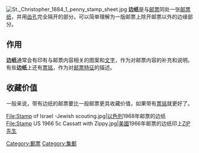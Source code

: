 [[File:St._Christopher_1884_1_penny_stamp_sheet.jpg|right]]
'''边纸'''是与[[邮票|邮票]]同处一张[[邮票纸|邮票纸]]，并用[[齿孔|齿孔]]完全隔开的部分。可以简单理解为一版邮票上除开邮票以外的边缘部分。

==作用==
'''边纸'''通常会有印有与邮票内容相关的图案和[[文字|文字]]，作为对邮票内容的补充和说明。有些'''边纸'''上还有[[票铭|票铭]]，作为对[[邮票|邮票]][[特征|特征]]的描述。

==收藏价值==
一般来说，带有边纸的邮票要比一般邮票更具收藏价值，如果带有[[票铭|票铭]]就更好了。
<gallery>
File:Stamp of Israel -Jewish scouting.jpg|[[以色列|以色列]]1968年邮票的边纸
File:Stamp US 1966 5c Cassatt with Zippy.jpg|[[美國|美國]]1966年邮票的边纸印上[[ZIP先生|ZIP先生]]
</gallery>

[[Category:郵票|Category:郵票]]
[[Category:集郵|Category:集郵]]